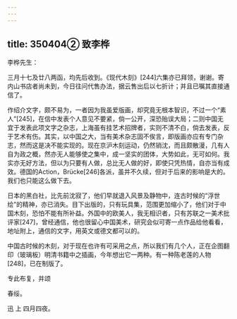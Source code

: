 ```yaml
---
---
---
```

title: 350404② 致李桦
---




李桦先生：

三月十七及廿八两函，均先后收到。《现代木刻》[244]六集亦已拜领，谢谢。寄内山书店者尚未到，今日往问代售办法，据云售出后以七折计；并且已嘱其直接通信了。

作绍介文字，颇不易为，一者因为我虽爱版画，却究竟无根本智识，不过一个“素人”[245]，在信中发表个人意见不要紧，倘一公开，深恐贻误大局；二则中国无宜于发表此项文字之杂志，上海虽有挂艺术招牌者，实则不清不白，倘去发表，反于艺术有伤。其实，以中国之大，当有美术杂志固不俟言，即版画亦应有专门杂志，然而这是决不能实现的。现在京沪木刻运动，仍然销沈，而且颇散漫，几有人自为政之概，然亦无人能够使之集中，成一坚实的团体，大势如此，无可如何。我实亦无好方法，但以为只要有人做，总比无人做的好，即使只凭热情，自亦当有成效。德国的Action，Brücke[246]各派，虽并不久续，但对于后来的影响是大的。我们也只能这么做下去。

日本的黑白社，比先前沈寂了，他们早就退入风景及静物中，连古时候的“浮世绘”的精神，亦已消失。目下出版的，只有玩具集，范围更加缩小了，他们对于中国木刻，恐怕不能有所补益。外国中的欧美人，我无相识者，只有苏联之一美术批评家[247]，曾经通信，他也很留心中国美术，研究会似可寄一点作品给他看看，地址附上，通信的文字，用英文或德文都可以的。

中国古时候的木刻，对于现在也许有可采用之点，所以我们有几个人，正在企图翻印（玻璃板）明清书籍中之插画，今年想出它一两种。有一种陈老莲的人物[248]，已在制版了。

专此布复，并颂

春绥。

迅 上 四月四夜。